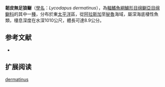 {{Speciesbox
| name = 韌皮無足狼鳚
| image = 
| status = NE
| status_system = IUCN3.1
| genus = Lycodapus
| species = dermatinus
| authority = [[Gilbert|Gilbert]], 1896
| synonyms = 
}}

'''韌皮無足狼鳚'''（[[學名|學名]]：''Lycodapus dermatinus''），為[[輻鰭魚綱|輻鰭魚綱]][[鱸形目|鱸形目]][[绵鳚亞目|绵鳚亞目]][[绵鳚科|绵鳚科]]的其中一[[種|種]]，分布於東[[太平洋|太平洋]]區，從[[阿拉斯加|阿拉斯加]]至[[秘魯|秘魯]]海域，屬深海底棲性魚類，棲息深度在水深1010公尺，體長可達8.9公分。

==参考文献==
*{{FishBase_species|genus=Lycodapus|species=dermatinus|year=2011|month=12}}

== 扩展阅读 ==
{{refbegin}}
{{wikispecies-inline|Lycodapus dermatinus|韌皮無足狼鳚}}
{{refend}}
{{Taxonbar|from=Q616734}}

[[Category:无足狼鳚属|dermatinus]]


{{鱸形目小作品}}